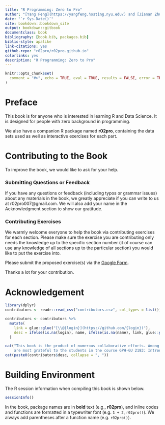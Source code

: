```yaml
--- 
title: "R Programming: Zero to Pro"
author: "[Yang Feng](https://yangfeng.hosting.nyu.edu/) and [Jianan Zhu](https://yangfeng.hosting.nyu.edu/authors/jianan-zhu/)"
date: "`r Sys.Date()`"
site: bookdown::bookdown_site
output: bookdown::gitbook
documentclass: book
bibliography: [book.bib, packages.bib]
biblio-style: apalike
link-citations: yes
github-repo: "r02pro/r02pro.github.io"
colorlinks: yes
description: "R Programming: Zero to Pro"
---
```

```r
knitr::opts_chunk$set(
  comment = "#>", echo = TRUE, eval = TRUE, results = FALSE, error = TRUE, fig.width = 6, warning = FALSE, collapse = TRUE
)
```

# Preface {-}

This book is for anyone who is interested in learning R and Data Science. It is designed for people with zero background in programming. 

We also have a companion R package named **r02pro**, containing the data sets used as well as interactive exercises for each part. 

# Contributing to the Book  {-}

To improve the book, we would like to ask for your help. 

### Submitting Questions or Feedback  {-}

If you have any questions or feedback (including typos or grammar issues) about any materials in the book, we greatly appreciate if you can write to us at r02pro007@gmail.com. We will also add your name in the Acknowledgment section to show our gratitude. 

### Contributing Exercises  {-}

We warmly welcome everyone to help the book via contributing exercises for each section. Please make sure the exercise you are contributing only needs the knowledge up to the specific section number (it of course can use any knowledge of all sections up to the particular section) you would like to put the exercise into.

Please submit the proposed exercise(s) via the  [Google Form](https://docs.google.com/forms/d/e/1FAIpQLSckpcPZvRSr2vju-J2w8NhOx_oIyYtd8uuX0xqq_ThfRWMltw/viewform).

Thanks a lot for your contribution.


# Acknowledgement {-}



```r
library(dplyr)
contributors <- readr::read_csv("contributors.csv", col_types = list())

contributors <- contributors %>% 
  mutate(
    link = glue::glue("[\\@{login}](https://github.com/{login})"),
    desc = ifelse(is.na(login), name, ifelse(is.na(name), link, glue::glue("{name} ({link})")))
  )

cat("This book is the product of numerous collaborative efforts. Among all people, we would like to thank Dr. Rebecca Betensky, Dr. Rumi Chunara, and Dr. Hai Shu, for the initial planning of the new courses GPH-GU 2183: Introduction to Statistical Programming in R and GPH-GU 2183: Intermediate Statistical Programming in R. In addition, we
    are most grateful to the students in the course GPH-GU 2183: Introduction to Statistical Programming in R in Fall 2021 at New York University. The list of people that made contributions include   ")
cat(paste0(contributors$desc, collapse = ", "))
```

# Building Environment {-}

The R session information when compiling this book is shown below.
```r
sessionInfo()
```


In the book, package names are in **bold** text (e.g., **r02pro**), and inline codes and functions are formatted in a typewriter font (e.g. `1 + 2`, `r02pro()`). We always add parentheses after a function name (e.g. `r02pro()`).

